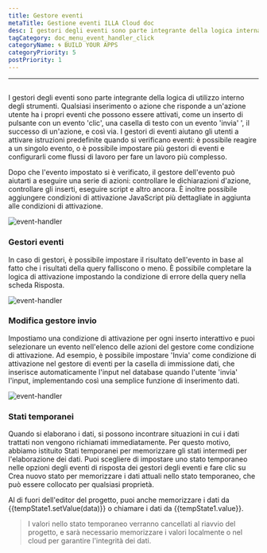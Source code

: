 ```yaml
---
title: Gestore eventi
metaTitle: Gestione eventi ILLA Cloud doc
desc: I gestori degli eventi sono parte integrante della logica interna di utilizzo degli strumenti
tagCategory: doc_menu_event_handler_click
categoryName: 🌀 BUILD YOUR APPS
categoryPriority: 5
postPriority: 1
---
```


* * *

## <h2 hidden>Event handler</h2>

I gestori degli eventi sono parte integrante della logica di utilizzo interno degli strumenti. Qualsiasi inserimento o azione che risponde a un'azione utente ha i propri eventi che possono essere attivati, come un inserto di pulsante con un evento 'clic', una casella di testo con un evento 'invia' ', il successo di un'azione, e così via. I gestori di eventi aiutano gli utenti a attivare istruzioni predefinite quando si verificano eventi: è possibile reagire a un singolo evento, o è possibile impostare più gestori di eventi e configurarli come flussi di lavoro per fare un lavoro più complesso.

Dopo che l'evento impostato si è verificato, il gestore dell'evento può aiutarti a eseguire una serie di azioni: controllare le dichiarazioni d'azione, controllare gli inserti, eseguire script e altro ancora. È inoltre possibile aggiungere condizioni di attivazione JavaScript più dettagliate in aggiunta alle condizioni di attivazione.

<img alt="event-handler" src='https://cdn.illacloud.com/official-website/img/official-site/event-handler-01.png' />

### Gestori eventi

In caso di gestori, è possibile impostare il risultato dell'evento in base al fatto che i risultati della query falliscono o meno. È possibile completare la logica di attivazione impostando la condizione di errore della query nella scheda Risposta.

<img alt="event-handler" src='https://cdn.illacloud.com/official-website/img/official-site/event-handler-02.png' />

### Modifica gestore invio

Impostiamo una condizione di attivazione per ogni inserto interattivo e puoi selezionare un evento nell'elenco delle azioni del gestore come condizione di attivazione. Ad esempio, è possibile impostare 'Invia' come condizione di attivazione nel gestore di eventi per la casella di immissione dati, che inserisce automaticamente l'input nel database quando l'utente 'invia' l'input, implementando così una semplice funzione di inserimento dati.

<img alt="event-handler" src='https://cdn.illacloud.com/official-website/img/official-site/event-handler-03.png' />

### Stati temporanei

Quando si elaborano i dati, si possono incontrare situazioni in cui i dati trattati non vengono richiamati immediatamente. Per questo motivo, abbiamo istituito Stati temporanei per memorizzare gli stati intermedi per l'elaborazione dei dati. Puoi scegliere di impostare uno stato temporaneo nelle opzioni degli eventi di risposta dei gestori degli eventi e fare clic su Crea nuovo stato per memorizzare i dati attuali nello stato temporaneo, che può essere collocato per qualsiasi proprietà.

Al di fuori dell'editor del progetto, puoi anche memorizzare i dati da {{tempState1.setValue(data)}} o chiamare i dati da {{tempState1.value}}.

> I valori nello stato temporaneo verranno cancellati al riavvio del progetto, e sarà necessario memorizzare i valori localmente o nel cloud per garantire l'integrità dei dati.
